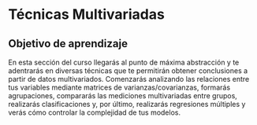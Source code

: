 # Técnicas Multivariadas

## Objetivo de aprendizaje

En esta sección del curso llegarás al punto de máxima abstracción y te adentrarás en diversas técnicas que te permitirán obtener conclusiones a partir de datos multivariados. Comenzarás analizando las relaciones entre tus variables mediante matrices de varianzas/covarianzas, formarás agrupaciones, compararás las mediciones multivariadas entre grupos, realizarás clasificaciones y, por último, realizarás regresiones múltiples y verás cómo controlar la complejidad de tus modelos.
